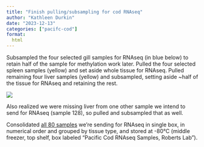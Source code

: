 ```yaml
---
title: "Finish pulling/subsampling for cod RNAseq"
author: "Kathleen Durkin"
date: "2023-12-13"
categories: ["pacifc-cod"]
format:
  html
---
```


Subsampled the four selected gill samples for RNAseq (in blue below) to retain half of the sample for methylation work later. Pulled the four selected spleen samples (yellow) and set aside whole tissue for RNAseq. Pulled remaining four liver samples (yellow) and subsampled, setting aside \~half of the tissue for RNAseq and retaining the rest.

![](/images/cod_RNAseq_samples_sheet_partial.png)

Also realized we were missing liver from one other sample we intend to send for RNAseq (sample 128), so pulled and subsampled that as well.

Consolidated [all 80 samples](https://github.com/RobertsLab/project-cod-temperature/blob/main/data/Cod_RNAseq_NGS_Template_File.xlsx) we're sending for RNAseq in single box, in numerical order and grouped by tissue type, and stored at -80°C (middle freezer, top shelf, box labeled "Pacific Cod RNAseq Samples, Roberts Lab").
